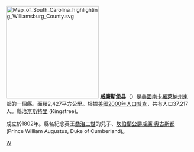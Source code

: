 {{noteTA
|T=zh-cn:威廉斯堡县 (南卡罗来纳州); zh-tw:威廉斯堡郡 (南卡羅來納州); zh-hk:威廉斯堡縣 (南卡羅萊納州);
|G1=USState
|1=zh-cn:威廉斯堡县; zh-tw:威廉斯堡郡; zh-hk:威廉斯堡縣;
}}

[[File:Map_of_South_Carolina_highlighting_Williamsburg_County.svg|250px]]
'''威廉斯堡县'''（{{lang-en|Williamsburg County}}）是[[美國|美國]][[南卡羅萊納州|南卡羅萊納州]]東部的一個縣。面積2,427平方公里。根據[[美國2000年人口普查|美國2000年人口普查]]，共有人口37,217人。縣治[[京斯特里|京斯特里]] (Kingstree)。

成立於1802年。縣名紀念英王[[喬治二世_(英國)|喬治二世]]的兒子、[[坎伯蘭公爵|坎伯蘭公爵]][[威廉·奧古斯都|威廉·奧古斯都]] (Prince William Augustus, Duke of Cumberland)。

[[Category:南卡罗来纳州行政区划|W]]